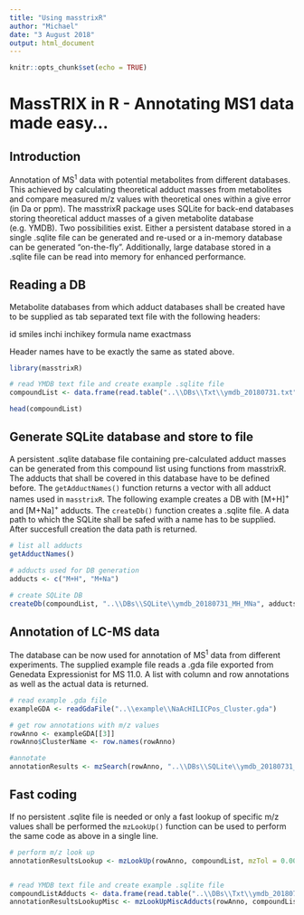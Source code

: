 ```yaml
---
title: "Using masstrixR"
author: "Michael"
date: "3 August 2018"
output: html_document
---
```


```r
knitr::opts_chunk$set(echo = TRUE)
```
# MassTRIX in R - Annotating MS1 data made easy...

## Introduction

Annotation of MS^1^ data with potential metabolites from different databases. This achieved by calculating theoretical adduct masses from metabolites and compare measured m/z values with theoretical ones within a give error (in Da or ppm).
The masstrixR package uses SQLite for back-end databases storing theoretical adduct masses of a given metabolite database (e.g. YMDB). Two possibilities exist. Either a persistent database stored in a single .sqlite file can be generated and re-used or a in-memory database can be generated "on-the-fly". Additionally, large database stored in a .sqlite file can be read into memory for enhanced performance.

## Reading a DB

Metabolite databases from which adduct databases shall be created have to be supplied as tab separated text file with the following headers:

id	smiles	inchi	inchikey	formula	name	exactmass

Header names have to be exactly the same as stated above.

```r
library(masstrixR)

# read YMDB text file and create example .sqlite file
compoundList <- data.frame(read.table("..\\DBs\\Txt\\ymdb_20180731.txt", sep = "\t", header = T, stringsAsFactors = F, comment.char = ""))

head(compoundList)
```

## Generate SQLite database and store to file

A persistent .sqlite database file containing pre-calculated adduct masses can be generated from this compound list using functions from masstrixR. The adducts that shall be covered in this database have to be defined before. The <code>getAdductNames()</code> function returns a vector with all adduct names used in <code>masstrixR</code>.
The following example creates a DB with [M+H]^+^ and [M+Na]^+^ adducts. The <code>createDb()</code> function creates a .sqlite file. A data path to which the SQLite shall be safed with a name has to be supplied. After succesfull creation the data path is returned.


```r
# list all adducts
getAdductNames()

# adducts used for DB generation
adducts <- c("M+H", "M+Na")

# create SQLite DB
createDb(compoundList, "..\\DBs\\SQLite\\ymdb_20180731_MH_MNa", adducts)
```

## Annotation of LC-MS data

The database can be now used for annotation of MS^1^ data from different experiments. The supplied example file reads a .gda file exported from Genedata Expressionist for MS 11.0. A list with column and row annotations as well as the actual data is returned.

```r
# read example .gda file
exampleGDA <- readGdaFile("..\\example\\NaAcHILICPos_Cluster.gda")

# get row annotations with m/z values
rowAnno <- exampleGDA[[3]]
rowAnno$ClusterName <- row.names(rowAnno)

#annotate
annotationResults <- mzSearch(rowAnno, "..\\DBs\\SQLite\\ymdb_20180731_MH_MNa.sqlite", mzTol = 0.005, tolType = "abs")

```

## Fast coding

If no persistent .sqlite file is needed or only a fast lookup of specific m/z values shall be performed the <code>mzLookUp()</code> function can be used to perform the same code as above in a single line.

```r
# perform m/z look up
annotationResultsLookup <- mzLookUp(rowAnno, compoundList, mzTol = 0.005, tolType = "abs", c("M+H", "M+Na"))


# read YMDB text file and create example .sqlite file
compoundListAdducts <- data.frame(read.table("..\\DBs\\Txt\\ymdb_20180731_adducts.txt", sep = "\t", header = T, stringsAsFactors = F, comment.char = ""))
annotationResultsLookupMisc <- mzLookUpMiscAdducts(rowAnno, compoundListAdducts, mzTol = 0.005, tolType = "abs")
```


